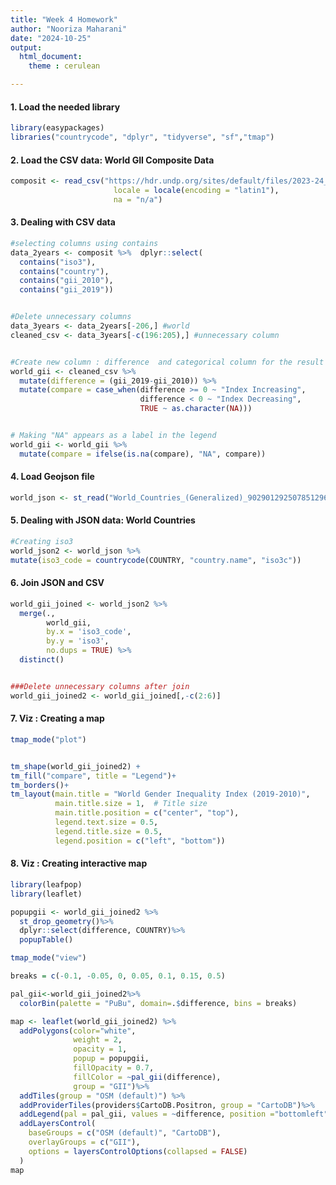 ```yaml
---
title: "Week 4 Homework"
author: "Nooriza Maharani"
date: "2024-10-25"
output:
  html_document: 
    theme : cerulean

---
```


#### 1. Load the needed library 
```r
library(easypackages)
libraries("countrycode", "dplyr", "tidyverse", "sf","tmap")
```


#### 2. Load the CSV data: World GII Composite Data
```r
composit <- read_csv("https://hdr.undp.org/sites/default/files/2023-24_HDR/HDR23-24_Composite_indices_complete_time_series.csv",
                       locale = locale(encoding = "latin1"),
                       na = "n/a")
```


#### 3. Dealing with CSV data
```r
#selecting columns using contains
data_2years <- composit %>%  dplyr::select(
  contains("iso3"),
  contains("country"),
  contains("gii_2010"),
  contains("gii_2019"))


#Delete unnecessary columns 
data_3years <- data_2years[-206,] #world
cleaned_csv <- data_3years[-c(196:205),] #unnecessary column


#Create new column : difference  and categorical column for the result
world_gii <- cleaned_csv %>%
  mutate(difference = (gii_2019-gii_2010)) %>%
  mutate(compare = case_when(difference >= 0 ~ "Index Increasing",
                             difference < 0 ~ "Index Decreasing",
                             TRUE ~ as.character(NA)))


# Making "NA" appears as a label in the legend
world_gii <- world_gii %>%
  mutate(compare = ifelse(is.na(compare), "NA", compare))
```


#### 4. Load Geojson file
```r
world_json <- st_read("World_Countries_(Generalized)_9029012925078512962.geojson")
```


#### 5. Dealing with JSON data: World Countries
```r
#Creating iso3
world_json2 <- world_json %>%
mutate(iso3_code = countrycode(COUNTRY, "country.name", "iso3c"))
```


#### 6. Join JSON and CSV
```r
world_gii_joined <- world_json2 %>% 
  merge(.,
        world_gii,
        by.x = 'iso3_code',
        by.y = 'iso3',
        no.dups = TRUE) %>% 
  distinct() 


###Delete unnecessary columns after join
world_gii_joined2 <- world_gii_joined[,-c(2:6)]
```


#### 7. Viz : Creating a map
```r
tmap_mode("plot")


tm_shape(world_gii_joined2) + 
tm_fill("compare", title = "Legend")+
tm_borders()+
tm_layout(main.title = "World Gender Inequality Index (2019-2010)",
          main.title.size = 1,  # Title size
          main.title.position = c("center", "top"),
          legend.text.size = 0.5,
          legend.title.size = 0.5,
          legend.position = c("left", "bottom"))
```



#### 8. Viz : Creating interactive map
```r
library(leafpop)
library(leaflet)

popupgii <- world_gii_joined2 %>%
  st_drop_geometry()%>%
  dplyr::select(difference, COUNTRY)%>%
  popupTable()

tmap_mode("view")

breaks = c(-0.1, -0.05, 0, 0.05, 0.1, 0.15, 0.5)

pal_gii<-world_gii_joined2%>%
  colorBin(palette = "PuBu", domain=.$difference, bins = breaks)

map <- leaflet(world_gii_joined2) %>%
  addPolygons(color="white",
              weight = 2,
              opacity = 1,
              popup = popupgii,
              fillOpacity = 0.7,
              fillColor = ~pal_gii(difference),
              group = "GII")%>%
  addTiles(group = "OSM (default)") %>%
  addProviderTiles(providers$CartoDB.Positron, group = "CartoDB")%>%
  addLegend(pal = pal_gii, values = ~difference, position ="bottomleft", title = "Gender inequality index") %>%
  addLayersControl(
    baseGroups = c("OSM (default)", "CartoDB"),
    overlayGroups = c("GII"),
    options = layersControlOptions(collapsed = FALSE)
  )
map
 

```




